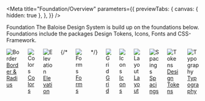 
<Meta
  title="Foundation/Overview"
  parameters={{
    previewTabs: {
      canvas: { hidden: true },
    },
  }}
/>

<bal-doc-banner subtitle="">Foundation</bal-doc-banner>
<bal-doc-lead>
The Baloise Design System is build up on the foundations below.
Foundations include the packages Design Tokens, Icons, Fonts and CSS-Framework.
</bal-doc-lead>


<section class="mb-large">
  <div class="columns is-multiline">
    <div class="column is-one-third">
      <div class="has-radius-large has-shadow-normal p-normal is-flex is-align-items-center is-justify-content-center is-flex-direction-column">
        <div class="has-background-green-1 has-radius-large p-x-small is-fullwidth is-flex is-align-items-center is-justify-content-center">
          <img src={Border} alt="Border" />
        </div>
        <a
          class="button is-info mt-normal is-fullwidth"
          style={{ width: 'auto' }}
          href="?path=/docs/foundation-border-radius-overview--page"
        >
          Border & Radius
        </a>
      </div>
    </div>
    <div class="column is-one-third">
      <div class="has-radius-large has-shadow-normal p-normal is-flex is-align-items-center is-justify-content-center is-flex-direction-column">
        <div class="has-background-grey-2 has-radius-large p-x-small is-fullwidth is-flex is-align-items-center is-justify-content-center">
          <img src={Colors} alt="Colors" />
        </div>
        <a
          class="button is-info mt-normal is-fullwidth"
          style={{ width: 'auto' }}
          href="?path=/docs/foundation-colors-overview--page"
        >
          Colors
        </a>
      </div>
    </div>
    <div class="column is-one-third">
      <div class="has-radius-large has-shadow-normal p-normal is-flex is-align-items-center is-justify-content-center is-flex-direction-column">
        <div class="has-background-red-1 has-radius-large p-x-small is-fullwidth is-flex is-align-items-center is-justify-content-center">
          <img src={Elevation} alt="Elevation" />
        </div>
        <a
          class="button is-info mt-normal is-fullwidth"
          style={{ width: 'auto' }}
          href="?path=/docs/foundation-elevation-overview--page"
        >
          Elevation
        </a>
      </div>
    </div>
    {/* <div class="column is-one-third">
      <div class="has-radius-large has-shadow-normal p-normal is-flex is-align-items-center is-justify-content-center is-flex-direction-column">
        <div class="has-background-yellow-1 has-radius-large p-x-small is-fullwidth is-flex is-align-items-center is-justify-content-center">
          <img src={Forms} alt="Forms" />
        </div>
        <a
          class="button is-info mt-normal is-fullwidth"
          style={{ width: 'auto' }}
          href="?path=/story/foundation-typography-overview--page"
        >
          Forms
        </a>
      </div>
    </div> */}
    <div class="column is-one-third">
      <div class="has-radius-large has-shadow-normal p-normal is-flex is-align-items-center is-justify-content-center is-flex-direction-column">
        <div class="has-background-green-1 has-radius-large p-x-small is-fullwidth is-flex is-align-items-center is-justify-content-center">
          <img src={Grid} alt="Grid" />
        </div>
        <a
          class="button is-info mt-normal is-fullwidth"
          style={{ width: 'auto' }}
          href="?path=/docs/foundation-grid-overview--page"
        >
          Grid
        </a>
      </div>
    </div>
    <div class="column is-one-third">
      <div class="has-radius-large has-shadow-normal p-normal is-flex is-align-items-center is-justify-content-center is-flex-direction-column">
        <div class="has-background-purple-1 has-radius-large p-x-small is-fullwidth is-flex is-align-items-center is-justify-content-center">
          <img src={Icons} alt="Icons" />
        </div>
        <a
          class="button is-info mt-normal is-fullwidth"
          style={{ width: 'auto' }}
          href="?path=/story/foundation-icons-overview--page"
        >
          Icons
        </a>
      </div>
    </div>
    <div class="column is-one-third">
      <div class="has-radius-large has-shadow-normal p-normal is-flex is-align-items-center is-justify-content-center is-flex-direction-column">
        <div class="has-background-red-1 has-radius-large p-x-small is-fullwidth is-flex is-align-items-center is-justify-content-center">
          <img src={Layout} alt="Layout" />
        </div>
        <a
          class="button is-info mt-normal is-fullwidth"
          style={{ width: 'auto' }}
          href="?path=/docs/foundation-layout-overview--page"
        >
          Layout
        </a>
      </div>
    </div>
    <div class="column is-one-third">
      <div class="has-radius-large has-shadow-normal p-normal is-flex is-align-items-center is-justify-content-center is-flex-direction-column">
        <div class="has-background-yellow-1 has-radius-large p-x-small is-fullwidth is-flex is-align-items-center is-justify-content-center">
          <img src={Spacings} alt="Spacings" />
        </div>
        <a
          class="button is-info mt-normal is-fullwidth"
          style={{ width: 'auto' }}
          href="?path=/docs/foundation-spacing-overview--page"
        >
          Spacings
        </a>
      </div>
    </div>
    <div class="column is-one-third">
      <div class="has-radius-large has-shadow-normal p-normal is-flex is-align-items-center is-justify-content-center is-flex-direction-column">
        <div class="has-background-green-1 has-radius-large p-x-small is-fullwidth is-flex is-align-items-center is-justify-content-center">
          <img src={Tokens} alt="Tokens" />
        </div>
        <a
          class="button is-info mt-normal is-fullwidth"
          style={{ width: 'auto' }}
          href="?path=/docs/foundation-design-tokens-overview--page"
        >
          Design Tokens
        </a>
      </div>
    </div>
    <div class="column is-one-third">
      <div class="has-radius-large has-shadow-normal p-normal is-flex is-align-items-center is-justify-content-center is-flex-direction-column">
        <div class="has-background-purple-1 has-radius-large p-x-small is-fullwidth is-flex is-align-items-center is-justify-content-center">
          <img src={Typography} alt="Typography" />
        </div>
        <a
          class="button is-info mt-normal is-fullwidth"
          style={{ width: 'auto' }}
          href="?path=/story/foundation-typography-overview--page"
        >
          Typography
        </a>
      </div>
    </div>
  </div>
</section>

<bal-doc-github link="/stories/foundation/00-overview.stories.mdx"></bal-doc-github>
